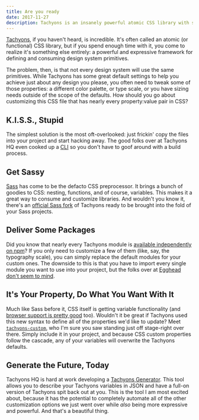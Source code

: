 ```yaml
---
title: Are you ready
date: 2017-11-27
description: Tachyons is an insanely powerful atomic CSS library with sane defaults. But sane isn't perfect for every project.
---
```


[Tachyons](http://tachyons.io/), if you haven't heard, is incredible. It's often called an atomic (or functional) CSS library, but if you spend enough time with it, you come to realize it's something else entirely: a powerful and expressive framework for defining and consuming design system primitives.

The problem, then, is that not every design system will use the same primitives. While Tachyons has some great default settings to help you achieve just about any design you please, you often need to tweak some of those properties: a different color palette, or type scale, or you have sizing needs outside of the scope of the defaults. How should you go about customizing this CSS file that has nearly every property:value pair in CSS?

## K.I.S.S., Stupid

The simplest solution is the most oft-overlooked: just frickin' copy the files into your project and start hacking away. The good folks over at Tachyons HQ even cooked up a [CLI](https://github.com/tachyons-css/tachyons-cli) so you don't have to goof around with a build process.

## Get Sassy

[Sass](http://sass-lang.com/) has come to be the defacto CSS preprocessor. It brings a bunch of goodies to CSS: nesting, functions, and of course, variables. This makes it a great way to consume and customize libraries. And wouldn't you know it, there's an [official Sass fork](https://github.com/tachyons-css/tachyons-sass) of Tachyons ready to be brought into the fold of your Sass projects.

## Deliver Some Packages

Did you know that nearly every Tachyons module is [available independently on npm](https://www.npmjs.com/browse/keyword/tachyons)? If you only need to customize a few of them (like, say, the typography scale), you can simply replace the default modules for your custom ones. The downside to this is that you have to import every single module you want to use into your project, but the folks over at [Egghead don't seem to mind](https://github.com/eggheadio/tachyons-egghead).

## It's Your Property, Do What You Want With It

Much like Sass before it, CSS itself is getting variable functionality (and [browser support is pretty good](https://caniuse.com/#feat=css-variables) too). Wouldn't it be great if Tachyons used this new syntax to define all of the properties we'd like to update? Meet [`tachyons-custom`](https://github.com/tachyons-css/tachyons-custom), who I'm sure you saw standing just off stage-right over there. Simply include it in your project, and because CSS custom properties follow the cascade, any of your variables will overwrite the Tachyons defaults.

## Generate the Future, Today

Tachyons HQ is hard at work developing a [Tachyons Generator](https://github.com/tachyons-css/tachyons-generator). This tool allows you to describe your Tachyons variables in JSON and have a full-on version of Tachyons spit back out at you. This is the tool I am most excited about, because it has the potential to completely automate all of the other customization options we just went over while _also_ being more expressive and powerful. And that's a beautiful thing.
